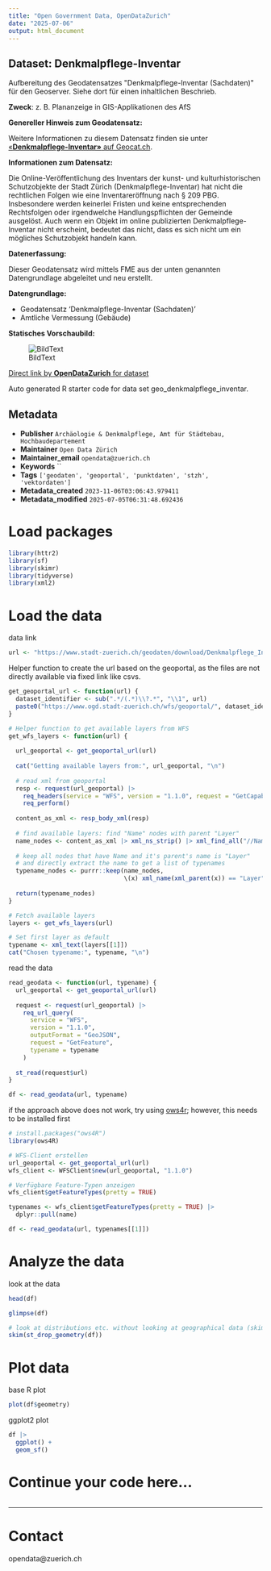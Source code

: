 ```yaml
---
title: "Open Government Data, OpenDataZurich"
date: "2025-07-06"
output: html_document
---
```


## Dataset: Denkmalpflege-Inventar

Aufbereitung des Geodatensatzes &quot;Denkmalpflege-Inventar (Sachdaten)&quot; für den Geoserver. Siehe dort für einen inhaltlichen Beschrieb.

**Zweck**: z. B. Plananzeige in GIS-Applikationen des AfS

**Genereller Hinweis zum Geodatensatz:**


Weitere Informationen zu diesem Datensatz finden sie unter [«**Denkmalpflege-Inventar»** auf Geocat.ch](https://www.geocat.ch/geonetwork/srv/ger/catalog.search#/metadata/afb5f323-b983-ac8b-6f44-0135333a1bdf).				
			   

**Informationen zum Datensatz:**

Die Online-Veröffentlichung des Inventars der kunst- und kulturhistorischen Schutzobjekte der
Stadt Zürich (Denkmalpflege-Inventar) hat nicht die rechtlichen Folgen wie eine Inventareröffnung
nach § 209 PBG. Insbesondere werden keinerlei Fristen und keine entsprechenden Rechtsfolgen
oder irgendwelche Handlungspflichten der Gemeinde ausgelöst. Auch wenn ein Objekt im online
publizierten Denkmalpflege-Inventar nicht erscheint, bedeutet das nicht, dass es sich nicht um ein
mögliches Schutzobjekt handeln kann.

**Datenerfassung:**

Dieser Geodatensatz wird mittels FME aus der unten genannten Datengrundlage abgeleitet und neu erstellt.

**Datengrundlage:**

* Geodatensatz 'Denkmalpflege-Inventar (Sachdaten)'
* Amtliche Vermessung (Gebäude)

**Statisches Vorschaubild:**

![BildText](https://www.gis.stadt-zuerich.ch/zueriplan_docs/geocat/afb5f323-b983-ac8b-6f44-0135333a1bdf.png)



[Direct link by **OpenDataZurich** for dataset](https://data.stadt-zuerich.ch/dataset/geo_denkmalpflege_inventar)

Auto generated R starter code for data set geo_denkmalpflege_inventar.

## Metadata

- **Publisher** `Archäologie & Denkmalpflege, Amt für Städtebau, Hochbaudepartement`
- **Maintainer** `Open Data Zürich`
- **Maintainer_email** `opendata@zuerich.ch`
- **Keywords** ``
- **Tags** `['geodaten', 'geoportal', 'punktdaten', 'stzh', 'vektordaten']`
- **Metadata_created** `2023-11-06T03:06:43.979411`
- **Metadata_modified** `2025-07-05T06:31:48.692436`


# Load packages

```r
library(httr2)
library(sf)
library(skimr)
library(tidyverse)
library(xml2)
```

# Load the data

data link
```r
url <- "https://www.stadt-zuerich.ch/geodaten/download/Denkmalpflege_Inventar?format=geojson_link"
```


Helper function to create the url based on the geoportal, as the files are not directly available via fixed link like csvs.
```r
get_geoportal_url <- function(url) {
  dataset_identifier <- sub(".*/(.*)\\?.*", "\\1", url)
  paste0("https://www.ogd.stadt-zuerich.ch/wfs/geoportal/", dataset_identifier)
}
```

```r
# Helper function to get available layers from WFS
get_wfs_layers <- function(url) {
  
  url_geoportal <- get_geoportal_url(url)
  
  cat("Getting available layers from:", url_geoportal, "\n")
  
  # read xml from geoportal
  resp <- request(url_geoportal) |> 
    req_headers(service = "WFS", version = "1.1.0", request = "GetCapabilities") |> 
    req_perform()
  
  content_as_xml <- resp_body_xml(resp)
  
  # find available layers: find "Name" nodes with parent "Layer"
  name_nodes <- content_as_xml |> xml_ns_strip() |> xml_find_all("//Name")
  
  # keep all nodes that have Name and it's parent's name is "Layer"
  # and directly extract the name to get a list of typenames
  typename_nodes <- purrr::keep(name_nodes,
                                \(x) xml_name(xml_parent(x)) == "Layer")
  
  return(typename_nodes)
}

# Fetch available layers
layers <- get_wfs_layers(url)

# Set first layer as default
typename <- xml_text(layers[[1]])
cat("Chosen typename:", typename, "\n")
```

read the data
```r
read_geodata <- function(url, typename) {
  url_geoportal <- get_geoportal_url(url)
  
  request <- request(url_geoportal) |>
    req_url_query(
      service = "WFS",
      version = "1.1.0",
      outputFormat = "GeoJSON",
      request = "GetFeature",
      typename = typename
    )
  
  st_read(request$url)
}

df <- read_geodata(url, typename)
```

if the approach above does not work, try using [ows4r](https://eblondel.github.io/ows4R/); however, this needs to be installed first
```r
# install.packages("ows4R")
library(ows4R)

# WFS-Client erstellen
url_geoportal <- get_geoportal_url(url)
wfs_client <- WFSClient$new(url_geoportal, "1.1.0")

# Verfügbare Feature-Typen anzeigen
wfs_client$getFeatureTypes(pretty = TRUE)

typenames <- wfs_client$getFeatureTypes(pretty = TRUE) |> 
  dplyr::pull(name)

df <- read_geodata(url, typenames[[1]])
```

# Analyze the data

look at the data
```r
head(df)
```

```r
glimpse(df)
```

```r
# look at distributions etc. without looking at geographical data (skim cannot deal with geometries)
skim(st_drop_geometry(df))
```

# Plot data

base R plot
```r
plot(df$geometry)
```

ggplot2 plot
```r
df |>
  ggplot() +
  geom_sf()
```

# Continue your code here...

```r

```

------------------------------------------------------------------------

# Contact

opendata@zuerich.ch
